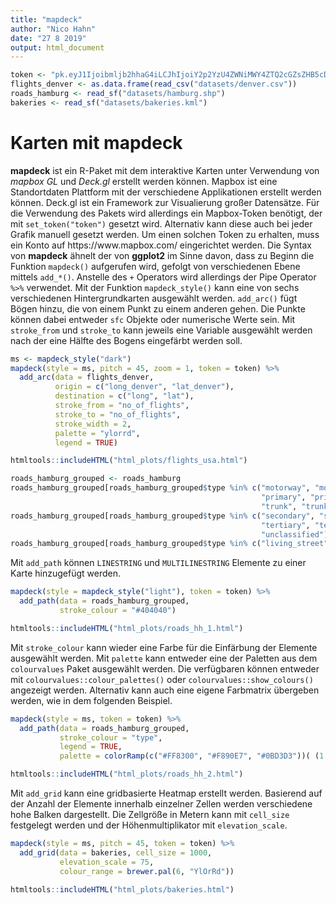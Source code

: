 ```yaml
---
title: "mapdeck"
author: "Nico Hahn"
date: "27 8 2019"
output: html_document
---
```


```r
token <- "pk.eyJ1Ijoibmljb2hhaG4iLCJhIjoiY2p2YzU4ZWNiMWY4ZTQ2cGZsZHB5cDJzZiJ9.Sg3fJKvEhfkuhKx7aBBjZA"
flights_denver <- as.data.frame(read_csv("datasets/denver.csv"))
roads_hamburg <- read_sf("datasets/hamburg.shp")
bakeries <- read_sf("datasets/bakeries.kml")
```

# Karten mit mapdeck
**mapdeck** ist ein R-Paket mit dem interaktive Karten unter Verwendung von *mapbox GL* und *Deck.gl* erstellt werden können. Mapbox ist eine Standortdaten Plattform mit der verschiedene Applikationen erstellt werden können. Deck.gl ist ein Framework zur Visualierung großer Datensätze. Für die Verwendung des Pakets wird allerdings ein Mapbox-Token benötigt, der mit `set_token("token")` gesetzt wird. Alternativ kann diese auch bei jeder Grafik manuell gesetzt werden. Um einen solchen Token zu erhalten, muss ein Konto auf https://www.mapbox.com/ eingerichtet werden.
Die Syntax von **mapdeck** ähnelt der von **ggplot2** im Sinne davon, dass zu Beginn die Funktion `mapdeck()` aufgerufen wird, gefolgt von verschiedenen Ebene mittels `add_*()`. Anstelle des `+` Operators wird allerdings der Pipe Operator `%>%` verwendet. Mit der Funktion `mapdeck_style()` kann eine von sechs verschiedenen Hintergrundkarten ausgewählt werden. `add_arc()` fügt Bögen hinzu, die von einem Punkt zu einem anderen gehen. Die Punkte können dabei entweder `sfc` Objekte oder numerische Werte sein. Mit `stroke_from` und `stroke_to` kann jeweils eine Variable ausgewählt werden nach der eine Hälfte des Bogens eingefärbt werden soll.
```r
ms <- mapdeck_style("dark")
mapdeck(style = ms, pitch = 45, zoom = 1, token = token) %>%
  add_arc(data = flights_denver,
          origin = c("long_denver", "lat_denver"),
          destination = c("long", "lat"),
          stroke_from = "no_of_flights",
          stroke_to = "no_of_flights",
          stroke_width = 2,
          palette = "ylorrd",
          legend = TRUE)
```

```r
htmltools::includeHTML("html_plots/flights_usa.html")
```

```r
roads_hamburg_grouped <- roads_hamburg
roads_hamburg_grouped[roads_hamburg_grouped$type %in% c("motorway", "motorway_link",
                                                        "primary", "primary_link",
                                                        "trunk", "trunk_link"), ]$type = "Main roads"
roads_hamburg_grouped[roads_hamburg_grouped$type %in% c("secondary", "secondary_link",
                                                        "tertiary", "tertiary_link",
                                                        "unclassified"), ]$type = "Secondary roads"
roads_hamburg_grouped[roads_hamburg_grouped$type %in% c("living_street", "pedestrian", "residential"), ]$type = "Residential roads"
```

Mit `add_path` können `LINESTRING` und `MULTILINESTRING` Elemente zu einer Karte hinzugefügt werden.

```r
mapdeck(style = mapdeck_style("light"), token = token) %>%
  add_path(data = roads_hamburg_grouped,
           stroke_colour = "#404040")
```

```r
htmltools::includeHTML("html_plots/roads_hh_1.html")
```


Mit `stroke_colour` kann wieder eine Farbe für die Einfärbung der Elemente ausgewählt werden. Mit `palette` kann entweder eine der Paletten aus dem `colourvalues` Paket ausgewählt werden. Die verfügbaren können entweder mit `colourvalues::colour_palettes()` oder `colourvalues::show_colours()` angezeigt werden. Alternativ kann auch eine eigene Farbmatrix übergeben werden, wie in dem folgenden Beispiel.

```r
mapdeck(style = ms, token = token) %>%
  add_path(data = roads_hamburg_grouped,
           stroke_colour = "type",
           legend = TRUE,
           palette = colorRamp(c("#FF8300", "#F890E7", "#0BD3D3"))( (1:256)/256 ))
```

```r
htmltools::includeHTML("html_plots/roads_hh_2.html")
```


Mit `add_grid` kann eine gridbasierte Heatmap erstellt werden. Basierend auf der Anzahl der Elemente innerhalb einzelner Zellen werden verschiedene hohe Balken dargestellt. Die Zellgröße in Metern kann mit `cell_size` festgelegt werden und der Höhenmultiplikator mit `elevation_scale`.

```r
mapdeck(style = ms, pitch = 45, token = token) %>%
  add_grid(data = bakeries, cell_size = 1000,
           elevation_scale = 75,
           colour_range = brewer.pal(6, "YlOrRd"))
```


```r
htmltools::includeHTML("html_plots/bakeries.html")
```

